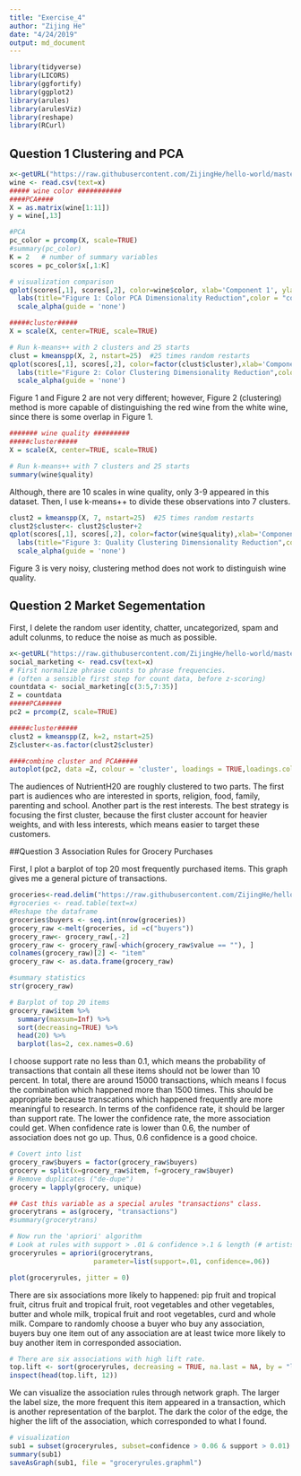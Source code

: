 ```yaml
---
title: "Exercise_4"
author: "Zijing He"
date: "4/24/2019"
output: md_document
---
```


```r
library(tidyverse)
library(LICORS)
library(ggfortify)
library(ggplot2)
library(arules)  
library(arulesViz)
library(reshape)
library(RCurl)
```

## Question 1 Clustering and PCA
```r
x<-getURL("https://raw.githubusercontent.com/ZijingHe/hello-world/master/data/wine.csv")
wine <- read.csv(text=x)
##### wine color ###########
####PCA####
X = as.matrix(wine[1:11])
y = wine[,13]

#PCA 
pc_color = prcomp(X, scale=TRUE)
#summary(pc_color)
K = 2   # number of summary variables
scores = pc_color$x[,1:K]

# visualization comparison 
qplot(scores[,1], scores[,2], color=wine$color, xlab='Component 1', ylab='Component 2',alpha =0.6)+
  labs(title="Figure 1: Color PCA Dimensionality Reduction",color = "color of wine")+
  scale_alpha(guide = 'none')

#####cluster#####
X = scale(X, center=TRUE, scale=TRUE)

# Run k-means++ with 2 clusters and 25 starts
clust = kmeanspp(X, 2, nstart=25)  #25 times random restarts 
qplot(scores[,1], scores[,2], color=factor(clust$cluster),xlab='Component 1', ylab='Component 2', alpha =0.6)+
  labs(title="Figure 2: Color Clustering Dimensionality Reduction",color = "cluster")+
  scale_alpha(guide = 'none')
```

Figure 1 and Figure 2 are not very different; however, Figure 2 (clustering) method is more capable of distinguishing the red wine from the white wine, since there is some overlap in Figure 1.

```r
####### wine quality #########
#####cluster#####
X = scale(X, center=TRUE, scale=TRUE)

# Run k-means++ with 7 clusters and 25 starts
summary(wine$quality)


```

Although, there are 10 scales in wine quality, only 3-9 appeared in this dataset. Then, I use k-means++ to divide these observations into 7 clusters.

```r
clust2 = kmeanspp(X, 7, nstart=25)  #25 times random restarts 
clust2$cluster<- clust2$cluster+2
qplot(scores[,1], scores[,2], color=factor(wine$quality),xlab='Component 1', ylab='Component 2', alpha =0.6)+
  labs(title="Figure 3: Quality Clustering Dimensionality Reduction",color = "cluster")+
  scale_alpha(guide = 'none')
```

Figure 3 is very noisy, clustering method does not work to distinguish wine quality.

## Question 2 Market Segementation
First, I delete the random user identity, chatter, uncategorized, spam and adult colunms, to reduce the noise as much as possible.

```r
x<-getURL("https://raw.githubusercontent.com/ZijingHe/hello-world/master/data/social_marketing.csv")
social_marketing <- read.csv(text=x)
# First normalize phrase counts to phrase frequencies.
# (often a sensible first step for count data, before z-scoring)
countdata <- social_marketing[c(3:5,7:35)]
Z = countdata
#####PCA#####
pc2 = prcomp(Z, scale=TRUE)

#####cluster#####
clust2 = kmeanspp(Z, k=2, nstart=25)
Z$cluster<-as.factor(clust2$cluster)

####combine cluster and PCA#####
autoplot(pc2, data =Z, colour = 'cluster', loadings = TRUE,loadings.colour = 'darkorange', loadings.label = TRUE, loadings.label.size = 3.5, loadings.label.colour = 'black')
```

The audiences of NutrientH20 are roughly clustered to two parts. The first part is audiences who are interested in sports, religion, food, family, parenting and school. Another part is the rest interests. The best strategy is focusing the first cluster, because the first cluster account for heavier weights, and with less interests, which means easier to target these customers. 

##Question 3 Association Rules for Grocery Purchases

First, I plot a barplot of top 20 most frequently purchased items. This graph gives me a general picture of transactions.

```r
groceries<-read.delim("https://raw.githubusercontent.com/ZijingHe/hello-world/master/data/groceries.txt", sep=",", header=FALSE)
#groceries <- read.table(text=x)
#Reshape the dataframe
groceries$buyers <- seq.int(nrow(groceries))
grocery_raw <-melt(groceries, id =c("buyers"))
grocery_raw<- grocery_raw[,-2]
grocery_raw <- grocery_raw[-which(grocery_raw$value == ""), ]
colnames(grocery_raw)[2] <- "item"
grocery_raw <- as.data.frame(grocery_raw)

#summary statistics 
str(grocery_raw)
```

```r
# Barplot of top 20 items
grocery_raw$item %>%
  summary(maxsum=Inf) %>%
  sort(decreasing=TRUE) %>%
  head(20) %>%
  barplot(las=2, cex.names=0.6)
```

I choose support rate no less than 0.1, which means the probability of transactions that contain all these items should not be lower than 10 percent. In total, there are around 15000 transactions, which means I focus the combination which happened more than 1500 times. This should be appropriate because transcations which happened frequently are more meaningful to research. In terms of the confidence rate, it should be larger than support rate. The lower the confidence rate, the more association could get. When confidence rate is lower than 0.6, the number of association does not go up. Thus, 0.6 confidence is a good choice.

```r
# Covert into list
grocery_raw$buyers = factor(grocery_raw$buyers)
grocery = split(x=grocery_raw$item, f=grocery_raw$buyer) 
# Remove duplicates ("de-dupe")
grocery = lapply(grocery, unique)

## Cast this variable as a special arules "transactions" class.
grocerytrans = as(grocery, "transactions")
#summary(grocerytrans)

# Now run the 'apriori' algorithm
# Look at rules with support > .01 & confidence >.1 & length (# artists) <= 5
groceryrules = apriori(grocerytrans, 
                     parameter=list(support=.01, confidence=.06))
```

```r
plot(groceryrules, jitter = 0)
```
There are six associations more likely to happened: pip fruit and tropical fruit, citrus fruit and tropical fruit, root vegetables and other vegetables, butter and whole milk, tropical fruit and root vegetables, curd and whole milk. Compare to randomly choose a buyer who buy any association, buyers buy one item out of any association are at least twice more likely to buy another item in corresponded association. 

```r
# There are six associations with high lift rate. 
top.lift <- sort(groceryrules, decreasing = TRUE, na.last = NA, by = "lift")
inspect(head(top.lift, 12))
```

We can visualize the association rules through network graph. The larger the label size, the more frequent this item appeared in a transaction, which is another representation of the barplot. The dark the color of the edge, the higher the lift of the association, which corresponded to what I found.

```r
# visualization
sub1 = subset(groceryrules, subset=confidence > 0.06 & support > 0.01)
summary(sub1)
saveAsGraph(sub1, file = "groceryrules.graphml")
```

